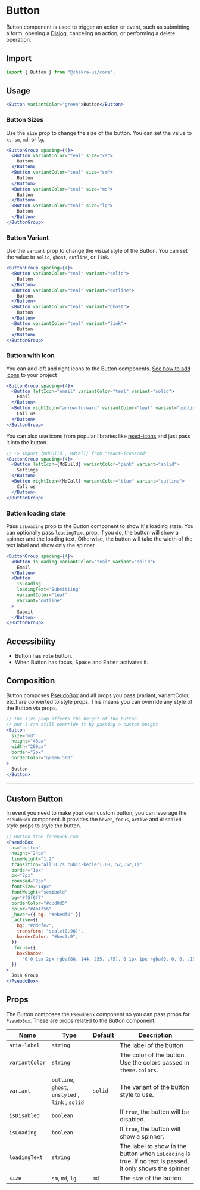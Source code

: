 
<SEO
  title="Button"
  description="Button component is used to trigger an action or event, such as submitting a
form, opening a Dialog, canceling an action, or performing a delete operation."
/>

# Button

Button component is used to trigger an action or event, such as submitting a
form, opening a [Dialog](/modal), canceling an action, or performing a delete
operation.

## Import

```js
import { Button } from "@chakra-ui/core";
```

## Usage

```jsx
<Button variantColor="green">Button</Button>
```

### Button Sizes

Use the `size` prop to change the size of the button. You can set the value to
`xs`, `sm`, `md`, or `lg`.

```jsx
<ButtonGroup spacing={4}>
  <Button variantColor="teal" size="xs">
    Button
  </Button>
  <Button variantColor="teal" size="sm">
    Button
  </Button>
  <Button variantColor="teal" size="md">
    Button
  </Button>
  <Button variantColor="teal" size="lg">
    Button
  </Button>
</ButtonGroup>
```

### Button Variant

Use the `variant` prop to change the visual style of the Button. You can set the
value to `solid`, `ghost`, `outline`, or `link`.

```jsx
<ButtonGroup spacing={4}>
  <Button variantColor="teal" variant="solid">
    Button
  </Button>
  <Button variantColor="teal" variant="outline">
    Button
  </Button>
  <Button variantColor="teal" variant="ghost">
    Button
  </Button>
  <Button variantColor="teal" variant="link">
    Button
  </Button>
</ButtonGroup>
```

### Button with Icon

You can add left and right icons to the Button components.
[See how to add icons](/icon) to your project

```jsx
<ButtonGroup spacing={4}>
  <Button leftIcon="email" variantColor="teal" variant="solid">
    Email
  </Button>
  <Button rightIcon="arrow-forward" variantColor="teal" variant="outline">
    Call us
  </Button>
</ButtonGroup>
```

You can also use icons from popular libraries like
[react-icons](https://react-icons.netlify.com) and just pass it into the button.

```jsx
// -> import {MdBuild , MdCall} from "react-icons/md"
<ButtonGroup spacing={4}>
  <Button leftIcon={MdBuild} variantColor="pink" variant="solid">
    Settings
  </Button>
  <Button rightIcon={MdCall} variantColor="blue" variant="outline">
    Call us
  </Button>
</ButtonGroup>
```

### Button loading state

Pass `isLoading` prop to the Button component to show it's loading state. You
can optionally pass `loadingText` prop, if you do, the button will show a
spinner and the loading text. Otherwise, the button will take the width of the
text label and show only the spinner

```jsx
<ButtonGroup spacing={4}>
  <Button isLoading variantColor="teal" variant="solid">
    Email
  </Button>
  <Button
    isLoading
    loadingText="Submitting"
    variantColor="teal"
    variant="outline"
  >
    Submit
  </Button>
</ButtonGroup>
```

## Accessibility

- Button has `role` button.
- When Button has focus, <kbd>Space</kbd> and <kbd>Enter</kbd> activates it.

## Composition

Button composes [PseudoBox](/pseudobox) and all props you pass (variant,
variantColor, etc.) are converted to style props. This means you can override
any style of the Button via props.

```jsx
// The size prop affects the height of the button
// but I can still override it by passing a custom height
<Button
  size="md"
  height="48px"
  width="200px"
  border="2px"
  borderColor="green.500"
>
  Button
</Button>
```

---

## Custom Button

In event you need to make your own custom button, you can leverage the
`PseudoBox` component. It provides the `hover`, `focus`, `active` and `disabled`
style props to style the button.

```jsx
// Button from facebook.com
<PseudoBox
  as="button"
  height="24px"
  lineHeight="1.2"
  transition="all 0.2s cubic-bezier(.08,.52,.52,1)"
  border="1px"
  px="8px"
  rounded="2px"
  fontSize="14px"
  fontWeight="semibold"
  bg="#f5f6f7"
  borderColor="#ccd0d5"
  color="#4b4f56"
  _hover={{ bg: "#ebedf0" }}
  _active={{
    bg: "#dddfe2",
    transform: "scale(0.98)",
    borderColor: "#bec3c9",
  }}
  _focus={{
    boxShadow:
      "0 0 1px 2px rgba(88, 144, 255, .75), 0 1px 1px rgba(0, 0, 0, .15)",
  }}
>
  Join Group
</PseudoBox>
```

## Props

The Button composes the `PseudoBox` component so you can pass props for
`PseudoBox`. These are props related to the Button component.

| Name           | Type                                              | Default | Description                                                                                               |
| -------------- | ------------------------------------------------- | ------- | --------------------------------------------------------------------------------------------------------- |
| `aria-label`   | `string`                                          |         | The label of the button                                                                                   |
| `variantColor` | `string`                                          |         | The color of the button. Use the colors passed in `theme.colors`.                                         |
| `variant`      | `outline`, `ghost`, `unstyled` , `link` , `solid` | `solid` | The variant of the button style to use.                                                                   |
| `isDisabled`   | `boolean`                                         |         | If `true`, the button will be disabled.                                                                   |
| `isLoading`    | `boolean`                                         |         | If `true`, the button will show a spinner.                                                                |
| `loadingText`  | `string`                                          |         | The label to show in the button when `isLoading` is true. If no text is passed, it only shows the spinner |
| `size`         | `sm`, `md`, `lg`                                  | `md`    | The size of the button.                                                                                   |
